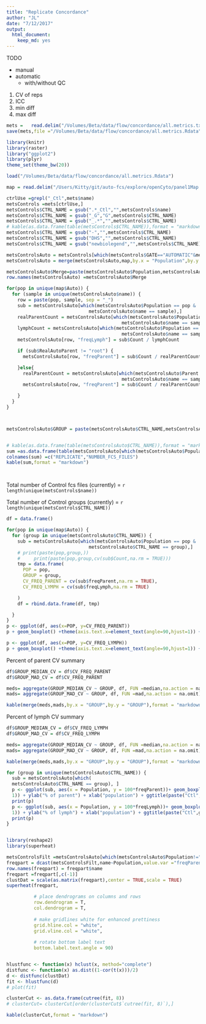 ```yaml
---
title: "Replicate Concordance"
author: "JL"
date: "7/12/2017"
output: 
  html_document: 
    keep_md: yes
---
```


TODO 

- manual
- automatic
  - with/without QC
  
1. CV of reps
2. ICC
3. min diff
4. max diff
  
```r
mets =   read.delim("/Volumes/Beta/data/flow/concordance/all.metrics.txt",stringsAsFactors = FALSE,sep = "\t") 
save(mets,file ="/Volumes/Beta/data/flow/concordance/all.metrics.Rdata" )

```

```r
library(knitr)
library(raster)
library("ggplot2")
library(plyr)
theme_set(theme_bw(20))

load("/Volumes/Beta/data/flow/concordance/all.metrics.Rdata")
```

```r
map = read.delim("/Users/Kitty/git/auto-fcs/explore/openCyto/panel1Map.txt",stringsAsFactors = FALSE,sep = "\t") 

ctrlUse =grepl("_Ctl",mets$name)
metsControls =mets[ctrlUse,]
metsControls$CTRL_NAME = gsub(".*_Ctl","",metsControls$name)
metsControls$CTRL_NAME = gsub("_G","G",metsControls$CTRL_NAME)
metsControls$CTRL_NAME = gsub("_.*","",metsControls$CTRL_NAME)
# kable(as.data.frame(table(metsControls$CTRL_NAME)),format = "markdown")
metsControls$CTRL_NAME = gsub("-","",metsControls$CTRL_NAME)
metsControls$CTRL_NAME = gsub("DHS","",metsControls$CTRL_NAME)
metsControls$CTRL_NAME = gsub("newbiolegend","",metsControls$CTRL_NAME)

metsControlsAuto = metsControls[which(metsControls$GATE=="AUTOMATIC"&metsControls$QC=="FALSE"&(metsControls$Population %in% map$Auto|metsControls$Parent=="root")&metsControls$METRIC=="count"),]
metsControlsAuto = merge(metsControlsAuto,map,by.x = "Population",by.y = "Auto",all.x = TRUE)

metsControlsAuto$Merge=paste(metsControlsAuto$Population,metsControlsAuto$name,sep = "_")
row.names(metsControlsAuto) =metsControlsAuto$Merge

for(pop in unique(map$Auto)) {
  for (sample in unique(metsControlsAuto$name)) {
    row = paste(pop, sample, sep = "_")
    sub = metsControlsAuto[which(metsControlsAuto$Population == pop &
                              metsControlsAuto$name == sample),]
    realParentCount = metsControlsAuto[which(metsControlsAuto$Population == sub$RealAutoParent &
                                          metsControlsAuto$name == sample),]$Count
    lymphCount = metsControlsAuto[which(metsControlsAuto$Population == "lymph" &
                                          metsControlsAuto$name == sample),]$Count
    metsControlsAuto[row, "freqLymph"] = sub$Count / lymphCount

    if (sub$RealAutoParent != "root") {
      metsControlsAuto[row, "freqParent"] = sub$Count / realParentCount

    }else{
      realParentCount = metsControlsAuto[which(metsControlsAuto$Parent == sub$RealAutoParent &
                                          metsControlsAuto$name == sample),]$ParentCount
      metsControlsAuto[row, "freqParent"] = sub$Count / realParentCount

    }
  }
}



metsControlsAuto$GROUP = paste(metsControlsAuto$CTRL_NAME,metsControlsAuto$Population)


# kable(as.data.frame(table(metsControlsAuto$CTRL_NAME)),format = "markdown")
sum =as.data.frame(table(metsControlsAuto[which(metsControlsAuto$Population=="lymph"),]$CTRL_NAME))
colnames(sum) =c("REPLICATE","NUMBER_FCS_FILES")
kable(sum,format = "markdown")




```



Total number of Control fcs files (currently) = `r length(unique(metsControls$name))`

Total number of Control groups (currently) = `r length(unique(metsControls$CTRL_NAME))`

```r


df = data.frame()

for(pop in unique(map$Auto)) {
  for (group in unique(metsControlsAuto$CTRL_NAME)) {
    sub = metsControlsAuto[which(metsControlsAuto$Population == pop &
                              metsControlsAuto$CTRL_NAME == group),]
    # print(paste(pop,group,))
    #     print(paste(pop,group,cv(sub$Count,na.rm = TRUE)))
    tmp = data.frame(
      POP = pop,
      GROUP = group,
      CV_FREQ_PARENT = cv(sub$freqParent,na.rm = TRUE),
      CV_FREQ_LYMPH = cv(sub$freqLymph,na.rm = TRUE)

    )
    df = rbind.data.frame(df, tmp)

  }
}
p <- ggplot(df, aes(x=POP, y=CV_FREQ_PARENT))
p + geom_boxplot() +theme(axis.text.x=element_text(angle=90,hjust=1)) +ylab("CV of Group (freq of parent)")+xlab("population")

p <- ggplot(df, aes(x=POP, y=CV_FREQ_LYMPH))
p + geom_boxplot() +theme(axis.text.x=element_text(angle=90,hjust=1)) +ylab("CV of Group (freq of lymph)")+xlab("population")

```

Percent of parent CV summary

```r
df$GROUP_MEDIAN_CV = df$CV_FREQ_PARENT
df$GROUP_MAD_CV = df$CV_FREQ_PARENT

meds= aggregate(GROUP_MEDIAN_CV ~ GROUP, df, FUN =median,na.action = na.omit)
mads= aggregate(GROUP_MAD_CV ~ GROUP, df, FUN =mad,na.action = na.omit)

kable(merge(meds,mads,by.x = "GROUP",by.y = "GROUP"),format = "markdown")

```


Percent of lymph CV summary

```r
df$GROUP_MEDIAN_CV = df$CV_FREQ_LYMPH
df$GROUP_MAD_CV = df$CV_FREQ_LYMPH

meds= aggregate(GROUP_MEDIAN_CV ~ GROUP, df, FUN =median,na.action = na.omit)
mads= aggregate(GROUP_MAD_CV ~ GROUP, df, FUN =mad,na.action = na.omit)

kable(merge(meds,mads,by.x = "GROUP",by.y = "GROUP"),format = "markdown")

for (group in unique(metsControlsAuto$CTRL_NAME)) {
  sub = metsControlsAuto[which(
  metsControlsAuto$CTRL_NAME == group), ]
  p <- ggplot(sub, aes(x = Population, y = 100*freqParent))+ geom_boxplot() + theme(axis.text.x = element_text(angle = 90, hjust =
  1)) + ylab("% of parent") + xlab("population") + ggtitle(paste("Ctl",group,"n =",length(unique(sub$name))))
  print(p)
  p <- ggplot(sub, aes(x = Population, y = 100*freqLymph))+ geom_boxplot() + theme(axis.text.x = element_text(angle = 90, hjust =
  1)) + ylab("% of lymph") + xlab("population") + ggtitle(paste("Ctl",group,"n =",length(unique(sub$name))))
  print(p)
}


library(reshape2)
library(superheat)

metsControlsFilt =metsControlsAuto[which(metsControlsAuto$Population!="boundary"),]
freqpart = dcast(metsControlsFilt,name~Population,value.var ="freqParent" )
row.names(freqpart) = freqpart$name
freqpart =freqpart[,c(-1)]
clustDat = scale(as.matrix(freqpart),center = TRUE,scale = TRUE)
superheat(freqpart, 

          # place dendrograms on columns and rows 
          row.dendrogram = T, 
          col.dendrogram = T,
          
          # make gridlines white for enhanced prettiness
          grid.hline.col = "white",
          grid.vline.col = "white",
          
          # rotate bottom label text
          bottom.label.text.angle = 90)


hlustfunc <- function(x) hclust(x, method="complete")
distfunc <- function(x) as.dist((1-cor(t(x)))/2)
d <- distfunc(clustDat)
fit <- hlustfunc(d)
# plot(fit)

clusterCut <- as.data.frame(cutree(fit, 8))
# clusterCut= clusterCut[order(clusterCut$`cutree(fit, 8)`),] 

kable(clusterCut,format = "markdown")

```